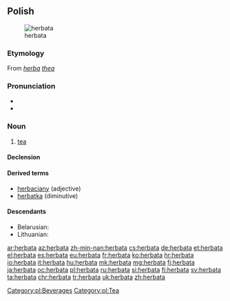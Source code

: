 ==Polish==
[[Image:Everything Stops for tea.jpg|thumb|herbata]]

===Etymology===
From {{etyl|la|pl}} ''[[herba]] [[thea]]''

===Pronunciation===
* {{audio|Pl-herbata.ogg|audio|lang=pl}}
* {{IPA|[xɛrˈbat̪a]|lang=pl}}

===Noun===
{{pl-noun|f}}

# [[tea]]

====Declension====
{{pl-decl-noun
|herbata|herbaty
|herbaty|herbat
|herbacie|herbatom
|herbatę|herbaty
|herbatą|herbatami
|herbacie|herbatach
|herbato|herbaty
}}

====Derived terms====
* [[herbaciany]] (adjective)
* [[herbatka]] (diminutive)

====Descendants====
* Belarusian: {{l|be|гарбата|tr=harbáta|sc=Cyrl}}
* Lithuanian: {{l|lt|arbata}}

[[Category:pl:Beverages]]
[[Category:pl:Tea]]

[[ar:herbata]]
[[az:herbata]]
[[zh-min-nan:herbata]]
[[cs:herbata]]
[[de:herbata]]
[[et:herbata]]
[[el:herbata]]
[[es:herbata]]
[[eu:herbata]]
[[fr:herbata]]
[[ko:herbata]]
[[hr:herbata]]
[[io:herbata]]
[[it:herbata]]
[[hu:herbata]]
[[mk:herbata]]
[[mg:herbata]]
[[fj:herbata]]
[[ja:herbata]]
[[oc:herbata]]
[[pl:herbata]]
[[ru:herbata]]
[[si:herbata]]
[[fi:herbata]]
[[sv:herbata]]
[[ta:herbata]]
[[chr:herbata]]
[[tr:herbata]]
[[uk:herbata]]
[[zh:herbata]]